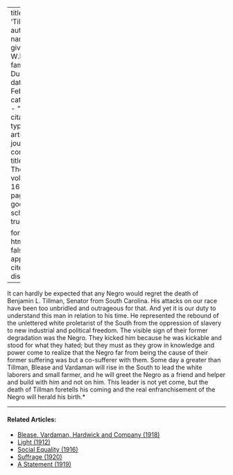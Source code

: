 
---
title: 'Tillman'
author:
  - name:
      given: W.E.B.
      family: Du Bois
date: Feb. 1918
categories: 
  - ""
citation: 
  type: article-journal
  container-title: The Crisis
  volume: 16
  issue: 4
  page: 165
google-scholar: true

format:
  html:
    toc: false
    appendix-cite-as: display
---



It can hardly be expected that any Negro would regret the death of Benjamin L. Tillman, Senator from South Carolina. His attacks on our race have been too unbridled and outrageous for that. And yet it is our duty to understand this man in relation to his time. He represented the rebound of the unlettered white proletarist of the South from the oppression of slavery to new industrial and political freedom. The visible sign of their former degradation was the Negro. They kicked him because he was kickable and stood for what they hated; but they must as they grow in knowledge and power come to realize that the Negro far from being the cause of their former suffering was but a co-sufferer with them. Some day a greater than Tillman, Blease and Vardaman will rise in the South to lead the white laborers and small farmer, and he will greet the Negro as a friend and helper and build with him and not on him. This leader is not yet come, but the death of Tillman foretells his coming and the real enfranchisement of the Negro will herald his birth.*

<!-- Similar articles start here -->

<hr>
#### Related Articles:

* [Blease, Vardaman, Hardwick and Company (1918)](/Volumes/16/06/blease.html)
* [Light (1912)](/Volumes/03/04/light.html)
* [Social Equality (1916)](/Volumes/12/01/social_equality.html)
* [Suffrage (1920)](/Volumes/21/01/suffrage.html)
* [A Statement (1919)](/Volumes/19/01/statement.html)

<!-- Similar articles end here -->